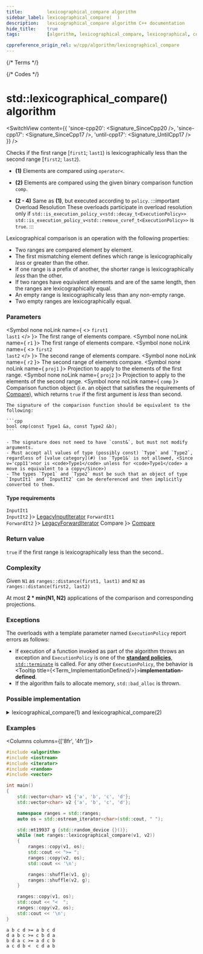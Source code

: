 ```yaml
---
title:         lexicographical_compare algorithm
sidebar_label: lexicographical_compare(  )
description:   lexicographical_compare algorithm C++ documentation
hide_title:    true
tags:          [algorithm, lexicographical_compare, lexicographical, compare]

cppreference_origin_rel: w/cpp/algorithm/lexicographical_compare
---
```



{/* Terms */}


{/* Codes */}


# std::lexicographical_compare() algorithm

<SwitchView content={{
  'since-cpp20': <Signature_SinceCpp20 />,
  'since-cpp17': <Signature_SinceCpp17 />,
  'until-cpp17': <Signature_UntilCpp17 />
}} />

Checks if the first range [`first1`; `last1`) is lexicographically less than the second range [`first2`; `last2`).

- **(1)** Elements are compared using `operator<`.

- **(2)** Elements are compared using the given binary comparison function `comp`.

- **(2 - 4)** Same as **(1)**, but executed according to `policy`.
	:::important Overload Resolution
	These overloads participate in overload resolution only if
	<Until v='cpp20'> <code>std::is_execution_policy_v&lt;std::decay_t&lt;ExecutionPolicy&gt;&gt;</code> </Until> <Since v='cpp20'> <code>std::is_execution_policy_v&lt;std::remove_cvref_t&lt;ExecutionPolicy&gt;&gt;</code> </Since> is <code>true</code>.
	:::

Lexicographical comparison is an operation with the following properties:

- Two ranges are compared element by element.
- The first mismatching element defines which range is lexicographically *less* or greater than the other.
- If one range is a prefix of another, the shorter range is lexicographically *less* than the other.
- If two ranges have equivalent elements and are of the same length, then the ranges are lexicographically equal.
- An empty range is lexicographically less than any non-empty range.
- Two empty ranges are lexicographically equal.

### Parameters

<SymbolTable>

  <Symbol none noLink name={ <> <code>first1</code> <br/> <code>last1</code> </> }>
    The first range of elements compare.
  </Symbol>
  <Symbol none noLink name={ <code>r1</code> }>
    The first range of elements compare.
  </Symbol>
  <Symbol none noLink name={ <> <code>first2</code> <br/> <code>last2</code> </> }>
    The second range of elements compare.
  </Symbol>
  <Symbol none noLink name={ <code>r2</code> }>
    The second range of elements compare.
  </Symbol>
  <Symbol none noLink name={ <code>proj1</code> }>
    Projection to apply to the elements of the first range.
  </Symbol>
  <Symbol none noLink name={ <code>proj2</code> }>
    Projection to apply to the elements of the second range.
  </Symbol>
  <Symbol none noLink name={ <code>comp</code> }>
    Comparison function object (i.e. an object that satisfies the requirements of [Compare](/docs/named_req/Compare)),
    which returns `true` if the first argument is *less* than second.

    The signature of the comparison function should be equivalent to the following:

    ```cpp
    bool cmp(const Type1 &a, const Type2 &b);
    ```
    
    - The signature does not need to have `const&`, but must not modify arguments.
    - Must accept all values of type (possibly const) `Type` and `Type2`, regardless of [value category](#) (so `Type1&` is not allowed, <Since v='cpp11'>nor is <code>Type1</code> unless for <code>Type1</code> a move is equivalent to a copy</Since>)
    - The types `Type1` and `Type2` must be such that an object of type `InputIt1` and `InputIt2` can be dereferenced and then implicitly converted to them.
  </Symbol>

</SymbolTable>

#### Type requirements

<SymbolTable>
  <Symbol none noLink name={ <> <code>InputIt1</code> <br/> <code>InputIt2</code> </> }>
    <a href="/docs/named_req/LegacyInputIterator">LegacyInputIterator</a>
  </Symbol>
  <Symbol none noLink name={ <> <code>ForwardIt1</code> <br/> <code>ForwardIt2</code> </> }>
    <a href="/docs/named_req/LegacyForwardIterator">LegacyForwardIterator</a>
  </Symbol>
  <Symbol none noLink name={ <code>Compare</code> }>
    <a href="/docs/named_req/Compare">Compare</a>
  </Symbol>
</SymbolTable>

### Return value

`true` if the first range is lexicographically less than the second..

### Complexity

Given `N1` as `ranges::distance(first1, last1)` and `N2` as `ranges::distance(first2, last2)`

At most **2 \* min(N1, N2)** applications of the comparison and corresponding projections.

### Exceptions

The overloads with a template parameter named `ExecutionPolicy` report errors as follows:
- If execution of a function invoked as part of the algorithm throws an exception and `ExecutionPolicy` is one of the [**standard policies**](#), [`std::terminate`](#) is called.
	For any other `ExecutionPolicy`, the behavior is <Tooltip title={<Term_ImplementationDefined/>}>**implementation-defined**</Tooltip>.
- If the algorithm fails to allocate memory, `std::bad_alloc` is thrown.

### Possible implementation

<details>
<summary>lexicographical_compare(1) and lexicographical_compare(2)</summary>

```cpp
struct lexicographical_compare_fn
{
    template<std::input_iterator I1, std::sentinel_for<I1> S1,
             std::input_iterator I2, std::sentinel_for<I2> S2,
             class Proj1 = std::identity, class Proj2 = std::identity,
             std::indirect_strict_weak_order<
                 std::projected<I1, Proj1>,
                 std::projected<I2, Proj2>> Comp = ranges::less>
    constexpr bool operator()(I1 first1, S1 last1, I2 first2, S2 last2,
                              Comp comp = {}, Proj1 proj1 = {}, Proj2 proj2 = {}) const
    {
        for (; (first1 != last1) && (first2 != last2); ++first1, (void) ++first2)
        {
            if (std::invoke(comp, std::invoke(proj1, *first1), std::invoke(proj2, *first2)))
                return true;

            if (std::invoke(comp, std::invoke(proj2, *first2), std::invoke(proj1, *first1)))
                return false;
        }
        return (first1 == last1) && (first2 != last2);
    }

    template<ranges::input_range R1, ranges::input_range R2,
             class Proj1 = std::identity, class Proj2 = std::identity,
             std::indirect_strict_weak_order<
                 std::projected<ranges::iterator_t<R1>, Proj1>,
                 std::projected<ranges::iterator_t<R2>, Proj2>> Comp = ranges::less>
    constexpr bool operator()(R1&& r1, R2&& r2, Comp comp = {},
                              Proj1 proj1 = {}, Proj2 proj2 = {}) const
    {
        return (*this)(ranges::begin(r1), ranges::end(r1),
                       ranges::begin(r2), ranges::end(r2),
                       std::ref(comp), std::ref(proj1), std::ref(proj2));
    }
};

inline constexpr lexicographical_compare_fn lexicographical_compare;
```

</details>

### Examples

<Columns columns={['8fr', '4fr']}>
<div>

```cpp title='Main.cpp' showLineNumbers
#include <algorithm>
#include <iostream>
#include <iterator>
#include <random>
#include <vector>

int main()
{
    std::vector<char> v1 {'a', 'b', 'c', 'd'};
    std::vector<char> v2 {'a', 'b', 'c', 'd'};

    namespace ranges = std::ranges;
    auto os = std::ostream_iterator<char>(std::cout, " ");

    std::mt19937 g {std::random_device {}()};
    while (not ranges::lexicographical_compare(v1, v2))
    {
        ranges::copy(v1, os);
        std::cout << ">= ";
        ranges::copy(v2, os);
        std::cout << '\n';

        ranges::shuffle(v1, g);
        ranges::shuffle(v2, g);
    }

    ranges::copy(v1, os);
    std::cout << "<  ";
    ranges::copy(v2, os);
    std::cout << '\n';
}
```

</div>
<div>

```plaintext title="Output"
a b c d >= a b c d
d a b c >= c b d a
b d a c >= a d c b
a c d b <  c d a b
```

</div>
</Columns>
